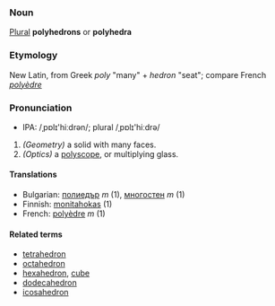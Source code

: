 ===Noun===
[[Plural]] '''polyhedrons''' or '''polyhedra'''

===Etymology===
New Latin, from Greek ''poly'' "many" + ''hedron'' "seat"; compare French ''[[polyèdre]]''

===Pronunciation===
*IPA: /ˌpɒlɪ'hiːdrən/; plural /ˌpɒlɪ'hiːdrə/

#''(Geometry)'' a solid with many faces.
#''(Optics)'' a [[polyscope]], or multiplying glass.

====Translations====

*Bulgarian: [[полиедър]] ''m'' (1), [[многостен]] ''m'' (1)
*Finnish: [[monitahokas]] (1)
*French: [[polyèdre]] ''m'' (1)

====Related terms====

*[[tetrahedron]]
*[[octahedron]]
*[[hexahedron]], [[cube]]
*[[dodecahedron]]
*[[icosahedron]]